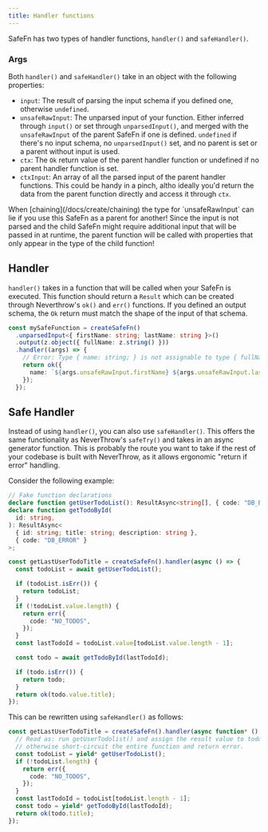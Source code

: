 ```yaml
---
title: Handler functions
---
```


SafeFn has two types of handler functions, `handler()` and `safeHandler()`.

### Args

Both `handler()` and `safeHandler()` take in an object with the following properties:

- `input`: The result of parsing the input schema if you defined one, otherwise `undefined`.
- `unsafeRawInput`: The unparsed input of your function. Either inferred through `input()` or set through `unparsedInput()`, and merged with the `unsafeRawInput` of the parent SafeFn if one is defined. `undefined` if there's no input schema, no `unparsedInput()` set, and no parent is set or a parent without input is used.
- `ctx`: The `Ok` return value of the parent handler function or undefined if no parent handler function is set.
- `ctxInput`: An array of all the parsed input of the parent handler functions. This could be handy in a pinch, altho ideally you'd return the data from the parent function directly and access it through `ctx`.

<Callout type="warn">
  When [chaining](/docs/create/chaining) the type for `unsafeRawInput` can lie
  if you use this SafeFn as a parent for another! Since the input is not parsed
  and the child SafeFn might require additional input that will be passed in at
  runtime, the parent function will be called with properties that only appear
  in the type of the child function!
</Callout>

## Handler

`handler()` takes in a function that will be called when your SafeFn is executed. This function should return a `Result` which can be created through Neverthrow's `ok()` and `err()` functions. If you defined an output schema, the `Ok` return must match the shape of the input of that schema.

```ts
const mySafeFunction = createSafeFn()
  .unparsedInput<{ firstName: string; lastName: string }>()
  .output(z.object({ fullName: z.string() }))
  .handler((args) => {
    // Error: Type { name: string; } is not assignable to type { fullName: string; } // [!code highlight]
    return ok({
      name: `${args.unsafeRawInput.firstName} ${args.unsafeRawInput.lastName}`,
    });
  });
```

## Safe Handler

Instead of using `handler()`, you can also use `safeHandler()`. This offers the same functionality as NeverThrow's `safeTry()` and takes in an async generator function.
This is probably the route you want to take if the rest of your codebase is built with NeverThrow, as it allows ergonomic "return if error" handling.

Consider the following example:

```ts
// Fake function declarations
declare function getUserTodoList(): ResultAsync<string[], { code: "DB_ERROR" }>;
declare function getTodoById(
  id: string,
): ResultAsync<
  { id: string; title: string; description: string },
  { code: "DB_ERROR" }
>;

const getLastUserTodoTitle = createSafeFn().handler(async () => {
  const todoList = await getUserTodoList();

  if (todoList.isErr()) {
    return todoList;
  }
  if (!todoList.value.length) {
    return err({
      code: "NO_TODOS",
    });
  }
  const lastTodoId = todoList.value[todoList.value.length - 1];

  const todo = await getTodoById(lastTodoId);

  if (todo.isErr()) {
    return todo;
  }
  return ok(todo.value.title);
});
```

This can be rewritten using `safeHandler()` as follows:

```ts
const getLastUserTodoTitle = createSafeFn().handler(async function* () {
  // Read as: run getUserTodolist() and assign the result value to todoList if it's okay,
  // otherwise short-circuit the entire function and return error.
  const todoList = yield* getUserTodoList();
  if (!todoList.length) {
    return err({
      code: "NO_TODOS",
    });
  }
  const lastTodoId = todoList[todoList.length - 1];
  const todo = yield* getTodoById(lastTodoId);
  return ok(todo.title);
});
```
